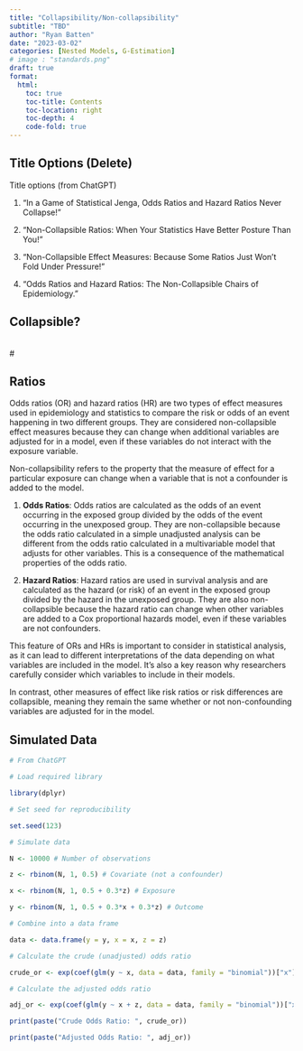```yaml
---
title: "Collapsibility/Non-collapsibility" 
subtitle: "TBD"
author: "Ryan Batten"
date: "2023-03-02"
categories: [Nested Models, G-Estimation]
# image : "standards.png"
draft: true
format: 
  html:
    toc: true
    toc-title: Contents
    toc-location: right
    toc-depth: 4
    code-fold: true
---
```


## Title Options (Delete)

Title options (from ChatGPT)

1.  "In a Game of Statistical Jenga, Odds Ratios and Hazard Ratios Never Collapse!"

2.  "Non-Collapsible Ratios: When Your Statistics Have Better Posture Than You!"

3.  "Non-Collapsible Effect Measures: Because Some Ratios Just Won't Fold Under Pressure!"

4.  "Odds Ratios and Hazard Ratios: The Non-Collapsible Chairs of Epidemiology."

## Collapsible?

\
\#

## Ratios

Odds ratios (OR) and hazard ratios (HR) are two types of effect measures used in epidemiology and statistics to compare the risk or odds of an event happening in two different groups. They are considered non-collapsible effect measures because they can change when additional variables are adjusted for in a model, even if these variables do not interact with the exposure variable.

Non-collapsibility refers to the property that the measure of effect for a particular exposure can change when a variable that is not a confounder is added to the model.

1.  **Odds Ratios**: Odds ratios are calculated as the odds of an event occurring in the exposed group divided by the odds of the event occurring in the unexposed group. They are non-collapsible because the odds ratio calculated in a simple unadjusted analysis can be different from the odds ratio calculated in a multivariable model that adjusts for other variables. This is a consequence of the mathematical properties of the odds ratio.

2.  **Hazard Ratios**: Hazard ratios are used in survival analysis and are calculated as the hazard (or risk) of an event in the exposed group divided by the hazard in the unexposed group. They are also non-collapsible because the hazard ratio can change when other variables are added to a Cox proportional hazards model, even if these variables are not confounders.

This feature of ORs and HRs is important to consider in statistical analysis, as it can lead to different interpretations of the data depending on what variables are included in the model. It's also a key reason why researchers carefully consider which variables to include in their models.

In contrast, other measures of effect like risk ratios or risk differences are collapsible, meaning they remain the same whether or not non-confounding variables are adjusted for in the model.

## Simulated Data

```r

# From ChatGPT

# Load required library

library(dplyr)

# Set seed for reproducibility

set.seed(123)

# Simulate data

N <- 10000 # Number of observations

z <- rbinom(N, 1, 0.5) # Covariate (not a confounder)

x <- rbinom(N, 1, 0.5 + 0.3*z) # Exposure

y <- rbinom(N, 1, 0.5 + 0.3*x + 0.3*z) # Outcome

# Combine into a data frame

data <- data.frame(y = y, x = x, z = z)

# Calculate the crude (unadjusted) odds ratio

crude_or <- exp(coef(glm(y ~ x, data = data, family = "binomial"))["x"])

# Calculate the adjusted odds ratio

adj_or <- exp(coef(glm(y ~ x + z, data = data, family = "binomial"))["x"])

print(paste("Crude Odds Ratio: ", crude_or))

print(paste("Adjusted Odds Ratio: ", adj_or))
```
